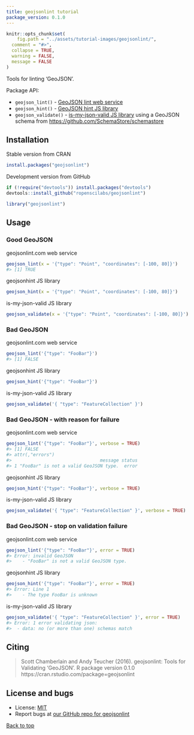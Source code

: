 ```yaml
---
title: geojsonlint tutorial
package_version: 0.1.0
---
```


```r
knitr::opts_chunk$set(
	fig.path = "../assets/tutorial-images/geojsonlint/",
  comment = "#>",
  collapse = TRUE,
  warning = FALSE,
  message = FALSE
)
```

Tools for linting 'GeoJSON'.

Package API:

* `geojson_lint()` - [GeoJSON lint web service](http://geojsonlint.com/)
* `geojson_hint()` - [GeoJSON hint JS library](https://www.npmjs.com/package/geojsonhint)
* `geojson_validate()` - [is-my-json-valid JS library](https://www.npmjs.com/package/is-my-json-valid) using a GeoJSON
schema from [https://github.com/SchemaStore/schemastore](https://github.com/SchemaStore/schemastore)

<section id="installation">

## Installation

Stable version from CRAN

```r
install.packages("geojsonlint")
```

Development version from GitHub

```r
if (!require("devtools")) install.packages("devtools")
devtools::install_github("ropenscilabs/geojsonlint")
```

```r
library("geojsonlint")
```

<section id="usage">

## Usage

### Good GeoJSON

geojsonlint.com web service

```r
geojson_lint(x = '{"type": "Point", "coordinates": [-100, 80]}')
#> [1] TRUE
```

geojsonhint JS library

```r
geojson_hint(x = '{"type": "Point", "coordinates": [-100, 80]}')
```

is-my-json-valid JS library

```r
geojson_validate(x = '{"type": "Point", "coordinates": [-100, 80]}')
```

### Bad GeoJSON

geojsonlint.com web service

```r
geojson_lint('{"type": "FooBar"}')
#> [1] FALSE
```

geojsonhint JS library

```r
geojson_hint('{"type": "FooBar"}')
```

is-my-json-valid JS library

```r
geojson_validate('{ "type": "FeatureCollection" }')
```

### Bad GeoJSON - with reason for failure

geojsonlint.com web service

```r
geojson_lint('{"type": "FooBar"}', verbose = TRUE)
#> [1] FALSE
#> attr(,"errors")
#>                                 message status
#> 1 "FooBar" is not a valid GeoJSON type.  error
```

geojsonhint JS library

```r
geojson_hint('{"type": "FooBar"}', verbose = TRUE)
```

is-my-json-valid JS library

```r
geojson_validate('{ "type": "FeatureCollection" }', verbose = TRUE)
```

### Bad GeoJSON - stop on validation failure

geojsonlint.com web service

```r
geojson_lint('{"type": "FooBar"}', error = TRUE)
#> Error: invalid GeoJSON
#>    - "FooBar" is not a valid GeoJSON type.
```

geojsonhint JS library

```r
geojson_hint('{"type": "FooBar"}', error = TRUE)
#> Error: Line 1
#>    - The type FooBar is unknown
```

is-my-json-valid JS library

```r
geojson_validate('{ "type": "FeatureCollection" }', error = TRUE)
#> Error: 1 error validating json:
#> 	- data: no (or more than one) schemas match
```


<section id="citing">

## Citing

> Scott Chamberlain and Andy Teucher (2016). geojsonlint: Tools for Validating
  'GeoJSON'. R package version 0.1.0 https://cran.rstudio.com/package=geojsonlint


<section id="license_bugs">

## License and bugs

* License: [MIT](http://opensource.org/licenses/MIT)
* Report bugs at [our GitHub repo for geojsonlint](https://github.com/ropenscilabs/geojsonlint/issues?state=open)


[Back to top](#top)
